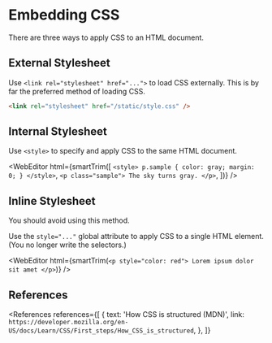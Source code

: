 
<MetadataConfigurer title="Template" dateCreated="2021-02-08" />

# Embedding CSS

There are three ways to apply CSS to an HTML document.

## External Stylesheet

Use `<link rel="stylesheet" href="...">` to load CSS externally. This is by far the preferred method of loading CSS.

```html
<link rel="stylesheet" href="/static/style.css" />
```

## Internal Stylesheet

Use `<style>` to specify and apply CSS to the same HTML document.

<WebEditor
  html={smartTrim([
    `
      <style>
        p.sample {
          color: gray;
          margin: 0;
        }
      </style>
    `,
    `
      <p class="sample">
        The sky turns gray.
      </p>
    `,
  ])}
/>

## Inline Stylesheet

<NoteBox type="warning">You should avoid using this method.</NoteBox>

Use the `style="..."` global attribute to apply CSS to a single HTML element. (You no longer write the selectors.)

<WebEditor
  html={smartTrim(`
    <p style="color: red">
      Lorem ipsum dolor sit amet
    </p>
  `)}
/>

## References

<References
  references={[
    {
      text: 'How CSS is structured (MDN)',
      link: `https://developer.mozilla.org/en-US/docs/Learn/CSS/First_steps/How_CSS_is_structured`,
    },
  ]}
></References>
